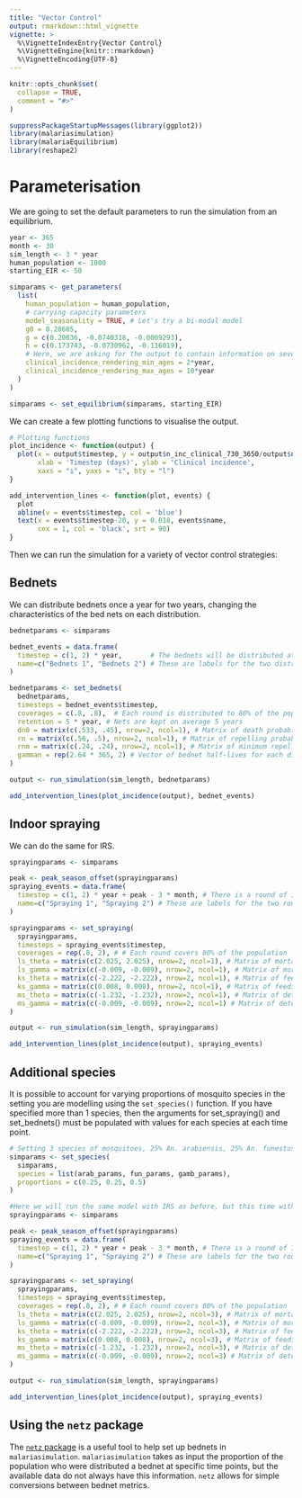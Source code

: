 ```yaml
---
title: "Vector Control"
output: rmarkdown::html_vignette
vignette: >
  %\VignetteIndexEntry{Vector Control}
  %\VignetteEngine{knitr::rmarkdown}
  %\VignetteEncoding{UTF-8}
---
```


```r
knitr::opts_chunk$set(
  collapse = TRUE,
  comment = "#>"
)
```

```r
suppressPackageStartupMessages(library(ggplot2))
library(malariasimulation)
library(malariaEquilibrium)
library(reshape2)
```

# Parameterisation

We are going to set the default parameters to run the simulation from an equilibrium.

```r
year <- 365
month <- 30
sim_length <- 3 * year
human_population <- 1000
starting_EIR <- 50

simparams <- get_parameters(
  list(
    human_population = human_population,
    # carrying capacity parameters
    model_seasonality = TRUE, # Let's try a bi-modal model
    g0 = 0.28605,
    g = c(0.20636, -0.0740318, -0.0009293),
    h = c(0.173743, -0.0730962, -0.116019),
    # Here, we are asking for the output to contain information on severe incidence in children 2-10 years old.
    clinical_incidence_rendering_min_ages = 2*year,
    clinical_incidence_rendering_max_ages = 10*year
  )
)

simparams <- set_equilibrium(simparams, starting_EIR)
```

We can create a few plotting functions to visualise the output.
```r
# Plotting functions
plot_incidence <- function(output) {
  plot(x = output$timestep, y = output$n_inc_clinical_730_3650/output$n_730_3650, type = 'l',
       xlab = 'Timestep (days)', ylab = 'Clinical incidence',
       xaxs = "i", yaxs = "i", bty = "l")
}

add_intervention_lines <- function(plot, events) {
  plot
  abline(v = events$timestep, col = 'blue')
  text(x = events$timestep-20, y = 0.018, events$name,
       cex = 1, col = 'black', srt = 90)
}
```

Then we can run the simulation for a variety of vector control strategies:

## Bednets

We can distribute bednets once a year for two years, changing the characteristics of the bed nets on each distribution.

```r
bednetparams <- simparams

bednet_events = data.frame(
  timestep = c(1, 2) * year,       # The bednets will be distributed at the end of the first and the second year. 
  name=c("Bednets 1", "Bednets 2") # These are labels for the two distributions. 
)

bednetparams <- set_bednets(
  bednetparams,
  timesteps = bednet_events$timestep, 
  coverages = c(.8, .8),  # Each round is distributed to 80% of the population 
  retention = 5 * year, # Nets are kept on average 5 years
  dn0 = matrix(c(.533, .45), nrow=2, ncol=1), # Matrix of death probabilities for each mosquito species over time
  rn = matrix(c(.56, .5), nrow=2, ncol=1), # Matrix of repelling probabilities for each mosquito species over time
  rnm = matrix(c(.24, .24), nrow=2, ncol=1), # Matrix of minimum repelling probabilities for each mosquito species over time
  gamman = rep(2.64 * 365, 2) # Vector of bednet half-lives for each distribution timestep
)

output <- run_simulation(sim_length, bednetparams)

add_intervention_lines(plot_incidence(output), bednet_events)
```

## Indoor spraying

We can do the same for IRS.

```r
sprayingparams <- simparams

peak <- peak_season_offset(sprayingparams)
spraying_events = data.frame(
  timestep = c(1, 2) * year + peak - 3 * month, # There is a round of IRS in the 1st and second year 3 months prior to peak transmission.
  name=c("Spraying 1", "Spraying 2") # These are labels for the two rounds of IRS 
)

sprayingparams <- set_spraying(
  sprayingparams,
  timesteps = spraying_events$timestep,
  coverages = rep(.8, 2), # # Each round covers 80% of the population 
  ls_theta = matrix(c(2.025, 2.025), nrow=2, ncol=1), # Matrix of mortality parameters
  ls_gamma = matrix(c(-0.009, -0.009), nrow=2, ncol=1), # Matrix of mortality parameters per timestep
  ks_theta = matrix(c(-2.222, -2.222), nrow=2, ncol=1), # Matrix of feeding success parameters
  ks_gamma = matrix(c(0.008, 0.008), nrow=2, ncol=1), # Matrix of feeding success parameters per timestep
  ms_theta = matrix(c(-1.232, -1.232), nrow=2, ncol=1), # Matrix of deterrence parameters
  ms_gamma = matrix(c(-0.009, -0.009), nrow=2, ncol=1) # Matrix of deterrence parameters per timestep
)

output <- run_simulation(sim_length, sprayingparams)

add_intervention_lines(plot_incidence(output), spraying_events)
```

## Additional species 
It is possible to account for varying proportions of mosquito species in the setting you are modelling using the `set_species()` function. If you have specified more than 1 species, then the arguments for set_spraying() and set_bednets() must be populated with values for each species at each time point. 
```r
# Setting 3 species of mosquitoes, 25% An. arabiensis, 25% An. funestus, and 50% An. gambiae
simparams <- set_species(
  simparams, 
  species = list(arab_params, fun_params, gamb_params),
  proportions = c(0.25, 0.25, 0.5)
)

#Here we will run the same model with IRS as before, but this time with 3 species of mosquitoes. Note that now there are 3 columns for the ls_theta, ls_gamma, ks_theta, ks_gamma, ms_theta, and ms_gamma arguments. Each column corresponds to a species and each row corresponds to a timestep when a round of IRS occurred. Here, we are assuming the same values for each species for simplicity. 
sprayingparams <- simparams

peak <- peak_season_offset(sprayingparams)
spraying_events = data.frame(
  timestep = c(1, 2) * year + peak - 3 * month, # There is a round of IRS in the 1st and second year 3 months prior to peak transmission.
  name=c("Spraying 1", "Spraying 2") # These are labels for the two rounds of IRS 
)

sprayingparams <- set_spraying(
  sprayingparams,
  timesteps = spraying_events$timestep,
  coverages = rep(.8, 2), # # Each round covers 80% of the population 
  ls_theta = matrix(c(2.025, 2.025), nrow=2, ncol=3), # Matrix of mortality parameters
  ls_gamma = matrix(c(-0.009, -0.009), nrow=2, ncol=3), # Matrix of mortality parameters per timestep
  ks_theta = matrix(c(-2.222, -2.222), nrow=2, ncol=3), # Matrix of feeding success parameters
  ks_gamma = matrix(c(0.008, 0.008), nrow=2, ncol=3), # Matrix of feeding success parameters per timestep
  ms_theta = matrix(c(-1.232, -1.232), nrow=2, ncol=3), # Matrix of deterrence parameters
  ms_gamma = matrix(c(-0.009, -0.009), nrow=2, ncol=3) # Matrix of deterrence parameters per timestep
)

output <- run_simulation(sim_length, sprayingparams)

add_intervention_lines(plot_incidence(output), spraying_events)
```


## Using the `netz` package
The [`netz` package](https://mrc-ide.github.io/netz/index.html) is a useful tool to help set up bednets in `malariasimulation`. `malariasimulation` takes as input the proportion of the population who were distributed a bednet at specific time points, but the available data do not always have this information. `netz` allows for simple conversions between bednet metrics.  
```r

```

